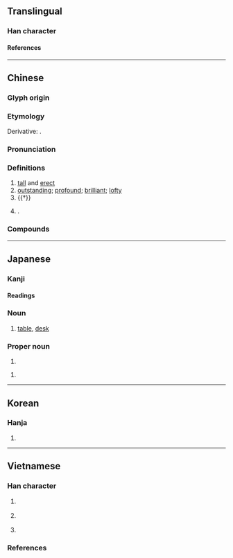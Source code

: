 {{character info}}
==Translingual==
{{stroke order|type=bw|strokes=8}}

===Han character===
{{Han char|rn=24|rad=十|as=06|sn=8|four=21406|canj=YAJ|ids=⿱[[卜|⺊]][[早]]}}

====References====
{{Han ref|kx=0156.290|dkj=02741|dj=0356.200|hdz=10061.060|uh=5353}}

----

==Chinese==
{{zh-forms}}

===Glyph origin===
{{Han etym}}

===Etymology===
Derivative: {{och-l|桌|table}}.

===Pronunciation===
{{zh-pron
|m=卓
|c=coek3,zoek3
|c_note=zoek3 - variant
|h=pfs=chok
|mn=toh/tok
|mn_note=toh - vernacular (incl. surname); tok - literary
|mn-t=doh4
|w=
|mc=y
|oc=y
|ma=
|cat=a,pn
}}

===Definitions===
{{zh-hanzi}}

# [[tall]] and [[erect]]
# [[outstanding]]; [[profound]]; [[brilliant]]; [[lofty]]
# {{†}} {{zh-original|桌|table}}
# {{surname|zh}}.

===Compounds===
{{zh-der|卓殊|卓立|卓詭|卓識|匾打側卓|堅苦卓絕|卓異|卓著|卓絕群倫|卓犖不羈|卓犖|卓裁|卓絕|卓特|卓爾出群|卓有成效|卓卓|卓爾不群|卓見|卓鷙|卓爾|卓望|卓卓錚錚|卓躒:zhuóluò|卓越超群|卓然不群|卓然|卓午|卓越|擦卓兒|挺然卓立|畢卓持螯|超卓|艱苦卓絕|遠見卓識|高才卓識|羊卓雍湖|顏苦孔卓|高卓|卓刀泉|卓溪|卓蘭|卓岐}}

----

==Japanese==

===Kanji===
{{ja-kanji|grade=c|rs=十06}}

====Readings====
{{ja-readings
|goon=たく
|kanon=たく
|kun=すぐ-れる
|nanori=たかし, たく, すぐる, まさる, あきら, たくじ, とう, まこと
}}
{{ja-kanjitab|たく|yomi=o}}

===Noun===
{{ja-noun|たく}}

# [[table]], [[desk]]

===Proper noun===
{{ja-kanjitab|たか|o1=し|yomi=n}}
{{ja-pos|proper|たかし}}

# {{given name|ja|male|sort=たかし}}

{{ja-pos|proper|すぐる}}

# {{given name|ja|male|sort=すぐる}}

{{cln|ja|words with multiple readings}}

----

==Korean==

===Hanja===
{{ko-hanja|높다|높을|탁}}

# {{hanja form of|탁|[[high]]; [[table]]; [[desk]]}}

----

==Vietnamese==

===Han character===
{{vi-readings|rs=十06
|hanviet=trác-Trần (1999);bonet;tdcntd
|nom=chác-bonet;tdcntd;btcn, chắc-bonet;tdcntd, giạt-gdhn
}}

# {{lb|vi|literary|obsolete}} {{han tu form of|trác|[[tall]] and [[erect]], [[elevated]]}}
# {{lb|vi|obsolete}} {{han tu form of|trác|a [[table]]}}
# {{Nom form of|chắc|[[firm]], [[solid]], [[strong]]}}

===References===
<references/>